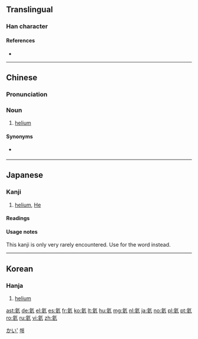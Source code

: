 ==Translingual==

===Han character===
{{Han char|rn=84|rad=气|as=06|sn=10|four=80817|canj=ONYVO|ids=⿹气亥}}
<!--note: several databases give the definition of this character as "fluorine," but that is incorrect; the correct definition is "helium."-->

====References====
* {{Han ref|kx=0599.151|dkj=17063|dj=0992.030|hdz=32011.120|uh=6C26|ud=27686|bh=AEF3|bd=44787}}

----

==Chinese==
{{zh-forms}}

===Pronunciation===
{{zh-pron
|m=hài
|ma=
|c=hoi6
|h=pfs=hoi
|md=hâi
|mn=hāi
|w=
|mc=
|oc=
|cat=n
}}

===Noun===
{{zh-noun}}

# [[helium]]<!--note: several databases give the definition of this character as "fluorine," but that is incorrect; the correct definition is "helium."-->

====Synonyms====
* {{qualifier|obsolete}} {{zh-l|氜}}

{{zh-cat|Chemical elements}}

----

==Japanese==

===Kanji===
{{ja-kanji|grade=uc|rs=气06}}

# [[helium]], [[He]]

====Readings====
{{ja-readings
|on=[[がい]] (gai)
}}

====Usage notes====
This kanji is only very rarely encountered. Use {{l|ja|ヘリウム}} for the word {{term|helium|lang=en}} instead.

[[Category:ja:Chemical elements|かい']]

----

==Korean==

===Hanja===
{{ko-hanja|hangeul=해|eumhun=|rv=hae|mr=hae|y=hay}}

# [[helium]]

[[Category:ko:Chemical elements|해]]

[[ast:氦]]
[[de:氦]]
[[el:氦]]
[[es:氦]]
[[fr:氦]]
[[ko:氦]]
[[lt:氦]]
[[hu:氦]]
[[mg:氦]]
[[nl:氦]]
[[ja:氦]]
[[no:氦]]
[[pl:氦]]
[[pt:氦]]
[[ro:氦]]
[[ru:氦]]
[[vi:氦]]
[[zh:氦]]